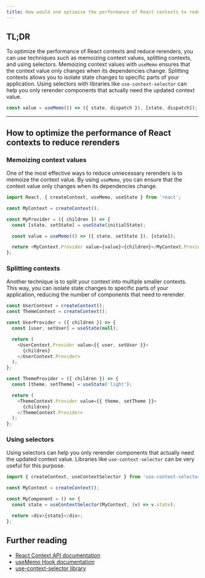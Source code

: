 ```yaml
---
title: How would one optimise the performance of React contexts to reduce rerenders?
---
```


## TL;DR

To optimize the performance of React contexts and reduce rerenders, you can use techniques such as memoizing context values, splitting contexts, and using selectors. Memoizing context values with `useMemo` ensures that the context value only changes when its dependencies change. Splitting contexts allows you to isolate state changes to specific parts of your application. Using selectors with libraries like `use-context-selector` can help you only rerender components that actually need the updated context value.

```javascript
const value = useMemo(() => ({ state, dispatch }), [state, dispatch]);
```

---

## How to optimize the performance of React contexts to reduce rerenders

### Memoizing context values

One of the most effective ways to reduce unnecessary rerenders is to memoize the context value. By using `useMemo`, you can ensure that the context value only changes when its dependencies change.

```javascript
import React, { createContext, useMemo, useState } from 'react';

const MyContext = createContext();

const MyProvider = ({ children }) => {
  const [state, setState] = useState(initialState);

  const value = useMemo(() => ({ state, setState }), [state]);

  return <MyContext.Provider value={value}>{children}</MyContext.Provider>;
};
```

### Splitting contexts

Another technique is to split your context into multiple smaller contexts. This way, you can isolate state changes to specific parts of your application, reducing the number of components that need to rerender.

```javascript
const UserContext = createContext();
const ThemeContext = createContext();

const UserProvider = ({ children }) => {
  const [user, setUser] = useState(null);

  return (
    <UserContext.Provider value={{ user, setUser }}>
      {children}
    </UserContext.Provider>
  );
};

const ThemeProvider = ({ children }) => {
  const [theme, setTheme] = useState('light');

  return (
    <ThemeContext.Provider value={{ theme, setTheme }}>
      {children}
    </ThemeContext.Provider>
  );
};
```

### Using selectors

Using selectors can help you only rerender components that actually need the updated context value. Libraries like `use-context-selector` can be very useful for this purpose.

```javascript
import { createContext, useContextSelector } from 'use-context-selector';

const MyContext = createContext();

const MyComponent = () => {
  const state = useContextSelector(MyContext, (v) => v.state);

  return <div>{state}</div>;
};
```

## Further reading

- [React Context API documentation](https://reactjs.org/docs/context.html)
- [useMemo Hook documentation](https://reactjs.org/docs/hooks-reference.html#usememo)
- [use-context-selector library](https://github.com/dai-shi/use-context-selector)


